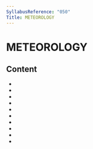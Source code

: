 ```yaml
---
SyllabusReference: "050"
Title: METEOROLOGY
---
```


# METEOROLOGY

## Content

- <Link href="050.01" />
- <Link href="050.02" />
- <Link href="050.03" />
- <Link href="050.04" />
- <Link href="050.05" />
- <Link href="050.06" />
- <Link href="050.07" />
- <Link href="050.08" />
- <Link href="050.09" />
- <Link href="050.10" />
